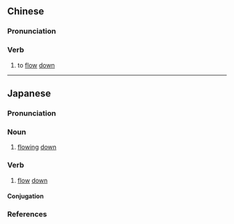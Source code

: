 ==Chinese==
{{zh-forms}}

===Pronunciation===
{{zh-pron
|m=liúxià
|c=lau4 haa6
|h=pfs=liù-hâ
|mn=lâu-hā
|cat=v
}}

===Verb===
{{zh-verb}}

# to [[flow]] [[down]]

----

==Japanese==
{{ja-kanjitab|りゅう|か|yomi=o}}

===Pronunciation===
{{ja-pron|yomi=kanon|りゅうか|acc=1|acc_ref=DJR}}

===Noun===
{{ja-noun|りゅうか|hhira=りうか}}

# [[flowing]] [[down]]

===Verb===
{{ja-verb-suru|りゅうか|hhira=りうか}}

# [[flow]] [[down]]

====Conjugation====
{{ja-suru|りゅうか}}

===References===
<references/>